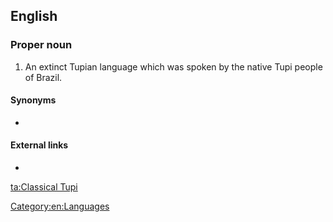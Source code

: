 ==English==

===Proper noun===
{{en-proper noun|head=[[classical|Classical]] [[Tupi]]}}

# An extinct Tupian language which was spoken by the native Tupi people of Brazil.

====Synonyms====
* {{l|en|Old Tupi}}

====External links====
* {{pedialite|Old Tupi language}}

[[Category:en:Languages]]

[[ta:Classical Tupi]]